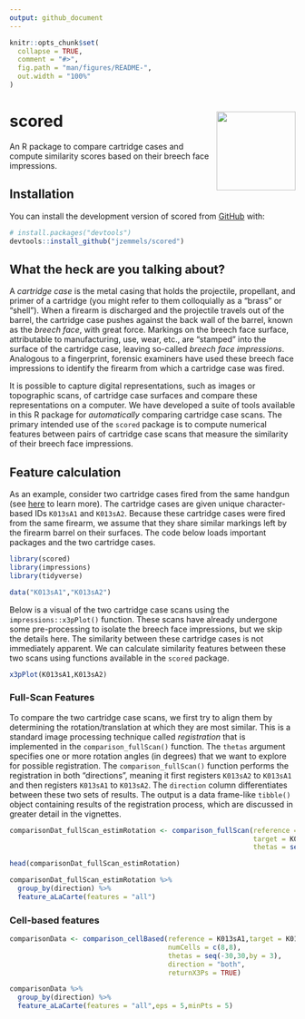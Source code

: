 ```yaml
---
output: github_document
---
```


<!-- README.md is generated from README.Rmd. Please edit that file -->

```r
knitr::opts_chunk$set(
  collapse = TRUE,
  comment = "#>",
  fig.path = "man/figures/README-",
  out.width = "100%"
)
```

# scored <img src="man/figures/logo.png" align="right" height="139" />

<!-- badges: start -->
<!-- badges: end -->

An R package to compare cartridge cases and compute similarity scores based on their breech face impressions.

## Installation

You can install the development version of scored from [GitHub](https://github.com/) with:

``` r
# install.packages("devtools")
devtools::install_github("jzemmels/scored")
```

## What the heck are you talking about?

A *cartridge case* is the metal casing that holds the projectile, propellant, and primer of a cartridge (you might refer to them colloquially as a "brass" or "shell").
When a firearm is discharged and the projectile travels out of the barrel, the cartridge case pushes against the back wall of the barrel, known as the *breech face*, with great force.
Markings on the breech face surface, attributable to manufacturing, use, wear, etc., are "stamped" into the surface of the cartridge case, leaving so-called *breech face impressions*.
Analogous to a fingerprint, forensic examiners have used these breech face impressions to identify the firearm from which a cartridge case was fired.

It is possible to capture digital representations, such as images or topographic scans, of cartridge case surfaces and compare these representations on a computer.
We have developed a suite of tools available in this R package for *automatically* comparing cartridge case scans.
The primary intended use of the `scored` package is to compute numerical features between pairs of cartridge case scans that measure the similarity of their breech face impressions.

## Feature calculation

As an example, consider two cartridge cases fired from the same handgun (see [here](https://www.ojp.gov/pdffiles1/nij/249874.pdf) to learn more).
The cartridge cases are given unique character-based IDs `K013sA1` and `K013sA2`.
Because these cartridge cases were fired from the same firearm, we assume that they share similar markings left by the firearm barrel on their surfaces.
The code below loads important packages and the two cartridge cases.

```r
library(scored)
library(impressions)
library(tidyverse)

data("K013sA1","K013sA2")
```

Below is a visual of the two cartridge case scans using the `impressions::x3pPlot()` function.
These scans have already undergone some pre-processing to isolate the breech face impressions, but we skip the details here.
The similarity between these cartridge cases is not immediately apparent.
We can calculate similarity features between these two scans using functions available in the `scored` package.

```r
x3pPlot(K013sA1,K013sA2)
```

### Full-Scan Features

To compare the two cartridge case scans, we first try to align them by determining the rotation/translation at which they are most similar.
This is a standard image processing technique called *registration* that is implemented in the `comparison_fullScan()` function.
The `thetas` argument specifies one or more rotation angles (in degrees) that we want to explore for possible registration.
The `comparison_fullScan()` function performs the registration in both "directions", meaning it first registers `K013sA2` to `K013sA1` and then registers `K013sA1` to `K013sA2`.
The `direction` column differentiates between these two sets of results.
The output is a data frame-like `tibble()` object containing results of the registration process, which are discussed in greater detail in the vignettes.

```r
comparisonDat_fullScan_estimRotation <- comparison_fullScan(reference = K013sA1,
                                                            target = K013sA2,
                                                            thetas = seq(-30,30,by = 3))

head(comparisonDat_fullScan_estimRotation)
```

```r
comparisonDat_fullScan_estimRotation %>%
  group_by(direction) %>%
  feature_aLaCarte(features = "all")
```


### Cell-based features



```r
comparisonData <- comparison_cellBased(reference = K013sA1,target = K013sA2,
                                       numCells = c(8,8),
                                       thetas = seq(-30,30,by = 3),
                                       direction = "both",
                                       returnX3Ps = TRUE)

comparisonData %>%
  group_by(direction) %>%
  feature_aLaCarte(features = "all",eps = 5,minPts = 5)
```






